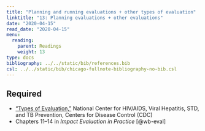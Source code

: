 ```yaml
---
title: "Planning and running evaluations + other types of evaluation"
linktitle: "13: Planning evaluations + other evaluations"
date: "2020-04-15"
read_date: "2020-04-15"
menu:
  reading:
    parent: Readings
    weight: 13
type: docs
bibliography: ../../static/bib/references.bib
csl: ../../static/bib/chicago-fullnote-bibliography-no-bib.csl
---
```


## Required

- <i class="fas fa-file-pdf"></i> ["Types of Evaluation,"](https://www.cdc.gov/std/Program/pupestd/Types%20of%20Evaluation.pdf) National Center for HIV/AIDS, Viral Hepatitis, STD, and TB Prevention, Centers for Disease Control (CDC)
- <i class="fas fa-book"></i> Chapters 11–14 in *Impact Evaluation in Practice* [@wb-eval]

